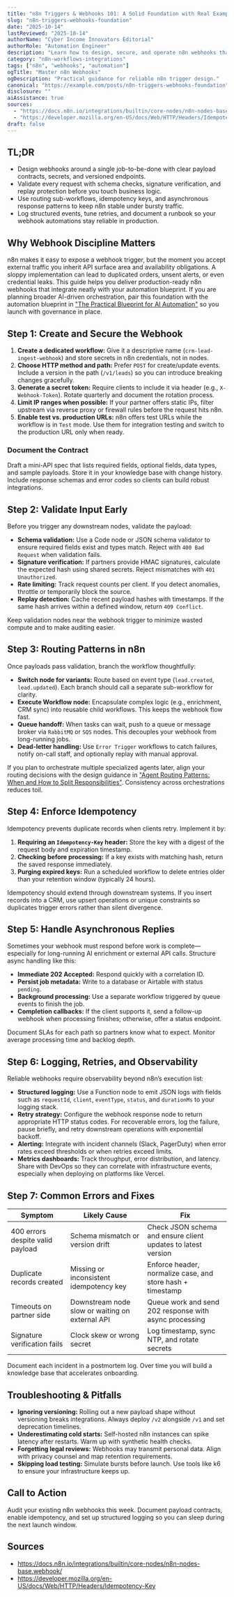 ```yaml
---
title: "n8n Triggers & Webhooks 101: A Solid Foundation with Real Examples"
slug: "n8n-triggers-webhooks-foundation"
date: "2025-10-14"
lastReviewed: "2025-10-14"
authorName: "Cyber Income Innovators Editorial"
authorRole: "Automation Engineer"
description: "Learn how to design, secure, and operate n8n webhooks that withstand real-world traffic and edge cases."
category: "n8n-workflows-integrations"
tags: ["n8n", "webhooks", "automation"]
ogTitle: "Master n8n Webhooks"
ogDescription: "Practical guidance for reliable n8n trigger design."
canonical: "https://example.com/posts/n8n-triggers-webhooks-foundation"
disclosure: ""
aiAssistance: true
sources:
  - "https://docs.n8n.io/integrations/builtin/core-nodes/n8n-nodes-base.webhook/"
  - "https://developer.mozilla.org/en-US/docs/Web/HTTP/Headers/Idempotency-Key"
draft: false
---
```


## TL;DR

- Design webhooks around a single job-to-be-done with clear payload contracts, secrets, and versioned endpoints.
- Validate every request with schema checks, signature verification, and replay protection before you touch business logic.
- Use routing sub-workflows, idempotency keys, and asynchronous response patterns to keep n8n stable under bursty traffic.
- Log structured events, tune retries, and document a runbook so your webhook automations stay reliable in production.

## Why Webhook Discipline Matters

n8n makes it easy to expose a webhook trigger, but the moment you accept external traffic you inherit API surface area and availability obligations. A sloppy implementation can lead to duplicated orders, unsent alerts, or even credential leaks. This guide helps you deliver production-ready n8n webhooks that integrate neatly with your automation blueprint. If you are planning broader AI-driven orchestration, pair this foundation with the automation blueprint in ["The Practical Blueprint for AI Automation"](../ai-automation-foundations/practical-blueprint-first-win.mdx) so you launch with governance in place.

## Step 1: Create and Secure the Webhook

1. **Create a dedicated workflow:** Give it a descriptive name (`crm-lead-ingest-webhook`) and store secrets in n8n credentials, not in nodes.
2. **Choose HTTP method and path:** Prefer `POST` for create/update events. Include a version in the path (`/v1/leads`) so you can introduce breaking changes gracefully.
3. **Generate a secret token:** Require clients to include it via header (e.g., `X-Webhook-Token`). Rotate quarterly and document the rotation process.
4. **Limit IP ranges when possible:** If your partner offers static IPs, filter upstream via reverse proxy or firewall rules before the request hits n8n.
5. **Enable test vs. production URLs:** n8n offers test URLs while the workflow is in `Test` mode. Use them for integration testing and switch to the production URL only when ready.

### Document the Contract

Draft a mini-API spec that lists required fields, optional fields, data types, and sample payloads. Store it in your knowledge base with change history. Include response schemas and error codes so clients can build robust integrations.

## Step 2: Validate Input Early

Before you trigger any downstream nodes, validate the payload:

- **Schema validation:** Use a Code node or JSON schema validator to ensure required fields exist and types match. Reject with `400 Bad Request` when validation fails.
- **Signature verification:** If partners provide HMAC signatures, calculate the expected hash using shared secrets. Reject mismatches with `401 Unauthorized`.
- **Rate limiting:** Track request counts per client. If you detect anomalies, throttle or temporarily block the source.
- **Replay detection:** Cache recent payload hashes with timestamps. If the same hash arrives within a defined window, return `409 Conflict`.

Keep validation nodes near the webhook trigger to minimize wasted compute and to make auditing easier.

## Step 3: Routing Patterns in n8n

Once payloads pass validation, branch the workflow thoughtfully:

- **Switch node for variants:** Route based on event type (`lead.created`, `lead.updated`). Each branch should call a separate sub-workflow for clarity.
- **Execute Workflow node:** Encapsulate complex logic (e.g., enrichment, CRM sync) into reusable child workflows. This keeps the webhook flow fast.
- **Queue handoff:** When tasks can wait, push to a queue or message broker via `RabbitMQ` or `SQS` nodes. This decouples your webhook from long-running jobs.
- **Dead-letter handling:** Use `Error Trigger` workflows to catch failures, notify on-call staff, and optionally replay with manual approval.

If you plan to orchestrate multiple specialized agents later, align your routing decisions with the design guidance in ["Agent Routing Patterns: When and How to Split Responsibilities"](../multi-agent-orchestration/agent-routing-patterns.mdx). Consistency across orchestrations reduces toil.

## Step 4: Enforce Idempotency

Idempotency prevents duplicate records when clients retry. Implement it by:

1. **Requiring an `Idempotency-Key` header:** Store the key with a digest of the request body and expiration timestamp.
2. **Checking before processing:** If a key exists with matching hash, return the saved response immediately.
3. **Purging expired keys:** Run a scheduled workflow to delete entries older than your retention window (typically 24 hours).

Idempotency should extend through downstream systems. If you insert records into a CRM, use upsert operations or unique constraints so duplicates trigger errors rather than silent divergence.

## Step 5: Handle Asynchronous Replies

Sometimes your webhook must respond before work is complete—especially for long-running AI enrichment or external API calls. Structure async handling like this:

- **Immediate 202 Accepted:** Respond quickly with a correlation ID.
- **Persist job metadata:** Write to a database or Airtable with status `pending`.
- **Background processing:** Use a separate workflow triggered by queue events to finish the job.
- **Completion callbacks:** If the client supports it, send a follow-up webhook when processing finishes; otherwise, offer a status endpoint.

Document SLAs for each path so partners know what to expect. Monitor average processing time and backlog depth.

## Step 6: Logging, Retries, and Observability

Reliable webhooks require observability beyond n8n’s execution list:

- **Structured logging:** Use a Function node to emit JSON logs with fields such as `requestId`, `client`, `eventType`, `status`, and `durationMs` to your logging stack.
- **Retry strategy:** Configure the webhook response node to return appropriate HTTP status codes. For recoverable errors, log the failure, pause briefly, and retry downstream operations with exponential backoff.
- **Alerting:** Integrate with incident channels (Slack, PagerDuty) when error rates exceed thresholds or when retries exceed limits.
- **Metrics dashboards:** Track throughput, error distribution, and latency. Share with DevOps so they can correlate with infrastructure events, especially when deploying on platforms like Vercel.

## Step 7: Common Errors and Fixes

| Symptom | Likely Cause | Fix |
| --- | --- | --- |
| 400 errors despite valid payload | Schema mismatch or version drift | Check JSON schema and ensure client updates to latest version |
| Duplicate records created | Missing or inconsistent idempotency key | Enforce header, normalize case, and store hash + timestamp |
| Timeouts on partner side | Downstream node slow or waiting on external API | Queue work and send 202 response with async processing |
| Signature verification fails | Clock skew or wrong secret | Log timestamp, sync NTP, and rotate secrets |

Document each incident in a postmortem log. Over time you will build a knowledge base that accelerates onboarding.

## Troubleshooting & Pitfalls

- **Ignoring versioning:** Rolling out a new payload shape without versioning breaks integrations. Always deploy `/v2` alongside `/v1` and set deprecation timelines.
- **Underestimating cold starts:** Self-hosted n8n instances can spike latency after restarts. Warm up with synthetic health checks.
- **Forgetting legal reviews:** Webhooks may transmit personal data. Align with privacy counsel and map retention requirements.
- **Skipping load testing:** Simulate bursts before launch. Use tools like k6 to ensure your infrastructure keeps up.

## Call to Action

Audit your existing n8n webhooks this week. Document payload contracts, enable idempotency, and set up structured logging so you can sleep during the next launch window.

## Sources

- https://docs.n8n.io/integrations/builtin/core-nodes/n8n-nodes-base.webhook/
- https://developer.mozilla.org/en-US/docs/Web/HTTP/Headers/Idempotency-Key
